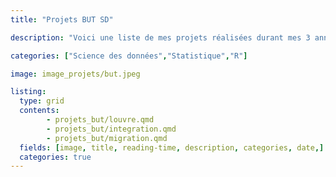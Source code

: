 ```yaml
---
title: "Projets BUT SD"

description: "Voici une liste de mes projets réalisées durant mes 3 années à l'institut universitaire de technologie de Paris Rives de Seine ! (2022 - 2025)"

categories: ["Science des données","Statistique","R"]

image: image_projets/but.jpeg

listing:
  type: grid
  contents: 
        - projets_but/louvre.qmd
        - projets_but/integration.qmd
        - projets_but/migration.qmd
  fields: [image, title, reading-time, description, categories, date,]
  categories: true
---
```

